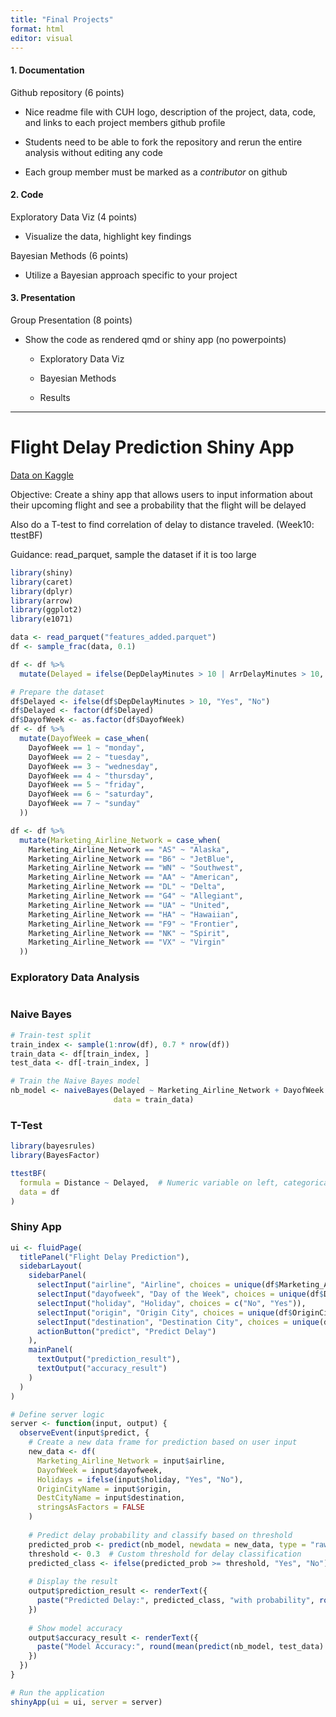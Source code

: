 ```yaml
---
title: "Final Projects"
format: html
editor: visual
---
```


#### 1. Documentation

Github repository (6 points)

-   Nice readme file with CUH logo, description of the project, data, code, and links to each project members github profile

-   Students need to be able to fork the repository and rerun the entire analysis without editing any code

-   Each group member must be marked as a *contributor* on github

#### 2. Code

Exploratory Data Viz (4 points)

-   Visualize the data, highlight key findings

Bayesian Methods (6 points)

-   Utilize a Bayesian approach specific to your project

#### 3. Presentation

Group Presentation (8 points)

-   Show the code as rendered qmd or shiny app (no powerpoints)

    -   Exploratory Data Viz

    -   Bayesian Methods

    -   Results

------------------------------------------------------------

# Flight Delay Prediction Shiny App

[Data on Kaggle](https://www.kaggle.com/datasets/arvindnagaonkar/flight-delay/)

Objective: Create a shiny app that allows users to input information about their upcoming flight and see a probability that the flight will be delayed

Also do a T-test to find correlation of delay to distance traveled. (Week10: ttestBF)

Guidance: read_parquet, sample the dataset if it is too large

```r
library(shiny)
library(caret)
library(dplyr)
library(arrow)
library(ggplot2)
library(e1071)
```

```r
data <- read_parquet("features_added.parquet")
df <- sample_frac(data, 0.1)
```

```r
df <- df %>%
  mutate(Delayed = ifelse(DepDelayMinutes > 10 | ArrDelayMinutes > 10, 1, 0))
```

```r
# Prepare the dataset
df$Delayed <- ifelse(df$DepDelayMinutes > 10, "Yes", "No")
df$Delayed <- factor(df$Delayed)
df$DayofWeek <- as.factor(df$DayofWeek)
df <- df %>%
  mutate(DayofWeek = case_when(
    DayofWeek == 1 ~ "monday",
    DayofWeek == 2 ~ "tuesday",
    DayofWeek == 3 ~ "wednesday",
    DayofWeek == 4 ~ "thursday",
    DayofWeek == 5 ~ "friday",
    DayofWeek == 6 ~ "saturday",
    DayofWeek == 7 ~ "sunday"
  ))

df <- df %>%
  mutate(Marketing_Airline_Network = case_when(
    Marketing_Airline_Network == "AS" ~ "Alaska",
    Marketing_Airline_Network == "B6" ~ "JetBlue",
    Marketing_Airline_Network == "WN" ~ "Southwest",
    Marketing_Airline_Network == "AA" ~ "American",
    Marketing_Airline_Network == "DL" ~ "Delta",
    Marketing_Airline_Network == "G4" ~ "Allegiant",
    Marketing_Airline_Network == "UA" ~ "United",
    Marketing_Airline_Network == "HA" ~ "Hawaiian",
    Marketing_Airline_Network == "F9" ~ "Frontier",
    Marketing_Airline_Network == "NK" ~ "Spirit",
    Marketing_Airline_Network == "VX" ~ "Virgin"
  ))
```

### Exploratory Data Analysis

```r

```

### Naive Bayes

```r
# Train-test split
train_index <- sample(1:nrow(df), 0.7 * nrow(df))
train_data <- df[train_index, ]
test_data <- df[-train_index, ]
```

```r
# Train the Naive Bayes model
nb_model <- naiveBayes(Delayed ~ Marketing_Airline_Network + DayofWeek + Holidays + OriginCityName + DestCityName,
                       data = train_data)
```

### T-Test

```r
library(bayesrules)
library(BayesFactor)

ttestBF(
  formula = Distance ~ Delayed,  # Numeric variable on left, categorical on right
  data = df
)
```

### Shiny App

```r
ui <- fluidPage(
  titlePanel("Flight Delay Prediction"),
  sidebarLayout(
    sidebarPanel(
      selectInput("airline", "Airline", choices = unique(df$Marketing_Airline_Network)),
      selectInput("dayofweek", "Day of the Week", choices = unique(df$DayofWeek)),
      selectInput("holiday", "Holiday", choices = c("No", "Yes")),
      selectInput("origin", "Origin City", choices = unique(df$OriginCityName)),
      selectInput("destination", "Destination City", choices = unique(df$DestCityName)),
      actionButton("predict", "Predict Delay")
    ),
    mainPanel(
      textOutput("prediction_result"),
      textOutput("accuracy_result")
    )
  )
)
```

```r
# Define server logic
server <- function(input, output) {
  observeEvent(input$predict, {
    # Create a new data frame for prediction based on user input
    new_data <- df(
      Marketing_Airline_Network = input$airline,
      DayofWeek = input$dayofweek,
      Holidays = ifelse(input$holiday, "Yes", "No"),
      OriginCityName = input$origin,
      DestCityName = input$destination,
      stringsAsFactors = FALSE
    )
    
    # Predict delay probability and classify based on threshold
    predicted_prob <- predict(nb_model, newdata = new_data, type = "raw")[, "Yes"]
    threshold <- 0.3  # Custom threshold for delay classification
    predicted_class <- ifelse(predicted_prob >= threshold, "Yes", "No")
   
    # Display the result
    output$prediction_result <- renderText({
      paste("Predicted Delay:", predicted_class, "with probability", round(predicted_prob * 100, 2), "%")
    })
   
    # Show model accuracy
    output$accuracy_result <- renderText({
      paste("Model Accuracy:", round(mean(predict(nb_model, test_data) == test_data$Delayed) * 100, 2), "%")
    })
  })
}
```

```r
# Run the application
shinyApp(ui = ui, server = server)
```

```r

```

```r

```

```r
```

